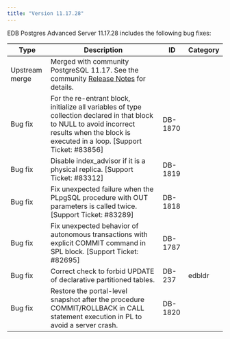 ```yaml
---
title: "Version 11.17.28"
---
```


EDB Postgres Advanced Server 11.17.28 includes the following bug fixes:

| Type           | Description                                                                                                                          | ID      | Category         |
| -------------- | -------------------------------------------------------------------------------------------------------------------------------------| ------- | ---------------- |
| Upstream merge | Merged with community PostgreSQL 11.17. See the community [Release Notes](https://www.postgresql.org/docs/release/11.17/) for details.                                              |         |                  |
| Bug fix        | For the re-entrant block, initialize all variables of type collection declared in that block to NULL to avoid incorrect results when the block is executed in a loop. [Support Ticket: #83856]               | DB-1870 |                  |
| Bug fix        | Disable index_advisor if it is a physical replica. [Support Ticket: #83312]      | DB-1819 |       |
| Bug fix        | Fix unexpected failure when the PLpgSQL procedure with OUT parameters is called twice. [Support Ticket: #83289]        | DB-1818 |       |
| Bug fix        | Fix unexpected behavior of autonomous transactions with explicit COMMIT command in SPL block. [Support Ticket: #82695]               | DB-1787 |        |  
| Bug fix        | Correct check to forbid UPDATE of declarative partitioned tables.                                              | DB-237  | edbldr      |
| Bug fix        | Restore the portal-level snapshot after the procedure COMMIT/ROLLBACK in CALL statement execution in PL to avoid a server crash. | DB-1820 |                  |